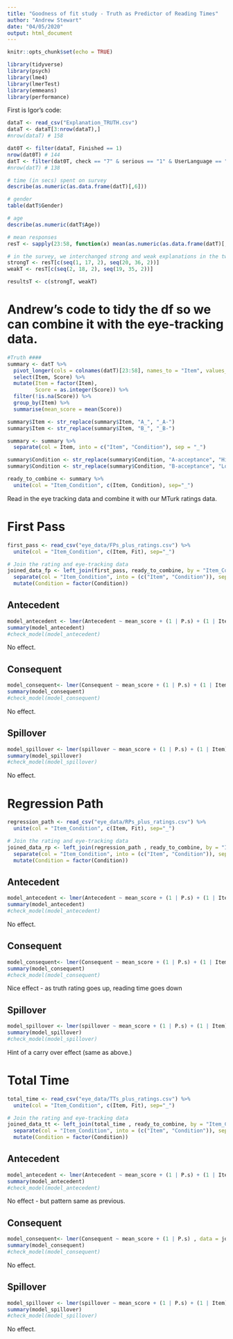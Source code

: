 ```yaml
---
title: "Goodness of fit study - Truth as Predictor of Reading Times"
author: "Andrew Stewart"
date: "04/05/2020"
output: html_document
---
```


```r
knitr::opts_chunk$set(echo = TRUE)
```


```r
library(tidyverse)
library(psych)
library(lme4)
library(lmerTest)
library(emmeans)
library(performance)
```

First is Igor's code:

```r
dataT <- read_csv("Explanation_TRUTH.csv")
dataT <- dataT[3:nrow(dataT),]
#nrow(dataT) # 158

dat0T <- filter(dataT, Finished == 1)
nrow(dat0T) # 144
datT <- filter(dat0T, check == "7" & serious == "1" & UserLanguage == "EN")
#nrow(datT) # 138

# time (in secs) spent on survey
describe(as.numeric(as.data.frame(datT)[,6]))

# gender
table(datT$Gender)

# age
describe(as.numeric(datT$Age))

# mean responses
resT <- sapply(23:58, function(x) mean(as.numeric(as.data.frame(datT)[,x]), na.rm = T))

# in the survey, we interchanged strong and weak explanations in the two groups
strongT <- resT[c(seq(1, 17, 2), seq(20, 36, 2))]
weakT <- resT[c(seq(2, 18, 2), seq(19, 35, 2))]

resultsT <- c(strongT, weakT)
```

# Andrew's code to tidy the df so we can combine it with the eye-tracking data.

```r
#Truth ####
summary <- datT %>% 
  pivot_longer(cols = colnames(datT)[23:58], names_to = "Item", values_to = "Score") %>%
  select(Item, Score) %>%
  mutate(Item = factor(Item),
         Score = as.integer(Score)) %>%
  filter(!is.na(Score)) %>%
  group_by(Item) %>%
  summarise(mean_score = mean(Score)) 

summary$Item <- str_replace(summary$Item, "A_", "_A-")
summary$Item <- str_replace(summary$Item, "B_", "_B-")

summary <- summary %>%
  separate(col = Item, into = c("Item", "Condition"), sep = "_") 

summary$Condition <- str_replace(summary$Condition, "A-acceptance", "High")
summary$Condition <- str_replace(summary$Condition, "B-acceptance", "Low")

ready_to_combine <- summary %>%
  unite(col = "Item_Condition", c(Item, Condition), sep="_")
```

Read in the eye tracking data and combine it with our MTurk ratings data.

# First Pass
```r
first_pass <- read_csv("eye_data/FPs_plus_ratings.csv") %>%
  unite(col = "Item_Condition", c(Item, Fit), sep="_")

# Join the rating and eye-tracking data
joined_data_fp <- left_join(first_pass, ready_to_combine, by = "Item_Condition") %>%
  separate(col = "Item_Condition", into = (c("Item", "Condition")), sep = "_") %>%
  mutate(Condition = factor(Condition))
```

## Antecedent
```r
model_antecedent <- lmer(Antecedent ~ mean_score + (1 | P.s) + (1 | Item), data = joined_data_fp)
summary(model_antecedent)
#check_model(model_antecedent)
```

No effect.

## Consequent
```r
model_consequent<- lmer(Consequent ~ mean_score + (1 | P.s) + (1 | Item), data = joined_data_fp)
summary(model_consequent)
#check_model(model_consequent)
```

No effect.

## Spillover
```r
model_spillover <- lmer(spillover ~ mean_score + (1 | P.s) + (1 | Item), data = joined_data_fp)
summary(model_spillover)
#check_model(model_spillover)
```

No effect.

# Regression Path
```r
regression_path <- read_csv("eye_data/RPs_plus_ratings.csv") %>%
  unite(col = "Item_Condition", c(Item, Fit), sep="_")

# Join the rating and eye-tracking data
joined_data_rp <- left_join(regression_path , ready_to_combine, by = "Item_Condition") %>%
  separate(col = "Item_Condition", into = (c("Item", "Condition")), sep = "_") %>%
  mutate(Condition = factor(Condition))
```

## Antecedent
```r
model_antecedent <- lmer(Antecedent ~ mean_score + (1 | P.s) + (1 | Item), data = joined_data_rp)
summary(model_antecedent)
#check_model(model_antecedent)
```

No effect.

## Consequent
```r
model_consequent<- lmer(Consequent ~ mean_score + (1 | P.s) + (1 | Item), data = joined_data_rp)
summary(model_consequent)
#check_model(model_consequent)
```

Nice effect - as truth rating goes up, reading time goes down

## Spillover
```r
model_spillover <- lmer(spillover ~ mean_score + (1 | P.s) + (1 | Item), data = joined_data_rp)
summary(model_spillover)
#check_model(model_spillover)
```

Hint of a carry over effect (same as above.)

# Total Time
```r
total_time <- read_csv("eye_data/TTs_plus_ratings.csv") %>%
  unite(col = "Item_Condition", c(Item, Fit), sep="_")

# Join the rating and eye-tracking data
joined_data_tt <- left_join(total_time , ready_to_combine, by = "Item_Condition") %>%
  separate(col = "Item_Condition", into = (c("Item", "Condition")), sep = "_") %>%
  mutate(Condition = factor(Condition))
```

## Antecedent
```r
model_antecedent <- lmer(Antecedent ~ mean_score + (1 | P.s) + (1 | Item), data = joined_data_tt)
summary(model_antecedent)
#check_model(model_antecedent)
```

No effect - but pattern same as previous.

## Consequent
```r
model_consequent<- lmer(Consequent ~ mean_score + (1 | P.s) , data = joined_data_tt)
summary(model_consequent)
#check_model(model_consequent)
```

No effect.

## Spillover
```r
model_spillover <- lmer(spillover ~ mean_score + (1 | P.s) + (1 | Item), data = joined_data_tt)
summary(model_spillover)
#check_model(model_spillover)
```

No effect.
